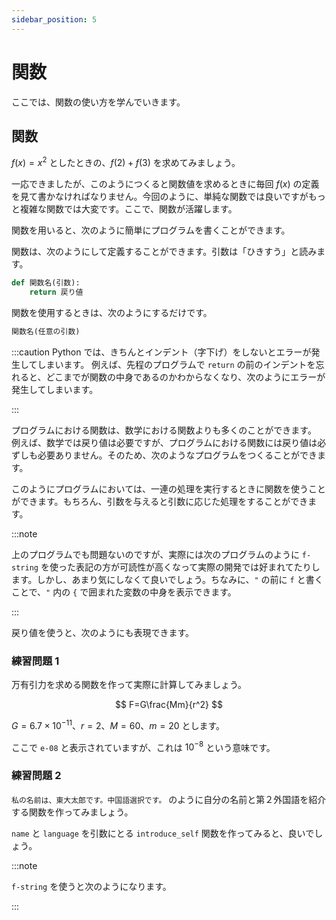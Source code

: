 ```yaml
---
sidebar_position: 5
---
```



# 関数

ここでは、関数の使い方を学んでいきます。

## 関数

$f(x) = x^2$ としたときの、$f(2) + f(3)$ を求めてみましょう。

<ViewSource path="/function/calc_x^2.ipynb" />

一応できましたが、このようにつくると関数値を求めるときに毎回 $f(x)$ の定義を見て書かなければなりません。今回のように、単純な関数では良いですがもっと複雑な関数では大変です。ここで、関数が活躍します。

関数を用いると、次のように簡単にプログラムを書くことができます。

<ViewSource path="/function/calc_x^2_revised.ipynb" />

関数は、次のようにして定義することができます。引数は「ひきすう」と読みます。

```python
def 関数名(引数):
    return 戻り値
```

関数を使用するときは、次のようにするだけです。

```python
関数名(任意の引数)
```

:::caution
Python では、きちんとインデント（字下げ）をしないとエラーが発生してしまいます。
例えば、先程のプログラムで `return` の前のインデントを忘れると、どこまでが関数の中身であるのかわからなくなり、次のようにエラーが発生してしまいます。

<ViewSource path="/function/indent.ipynb" />
:::

プログラムにおける関数は、数学における関数よりも多くのことができます。
例えば、数学では戻り値は必要ですが、プログラムにおける関数には戻り値は必ずしも必要ありません。そのため、次のようなプログラムをつくることができます。

<ViewSource path="/function/hello.ipynb" />

このようにプログラムにおいては、一連の処理を実行するときに関数を使うことができます。もちろん、引数を与えると引数に応じた処理をすることができます。

<ViewSource path="/function/introduce_self.ipynb" />

:::note

上のプログラムでも問題ないのですが、実際には次のプログラムのように `f-string` を使った表記の方が可読性が高くなって実際の開発では好まれてたりします。しかし、あまり気にしなくて良いでしょう。ちなみに、`"` の前に `f` と書くことで、`"` 内の `{` で囲まれた変数の中身を表示できます。

<ViewSource path="/function/introduce_self_fstring.ipynb" />

:::

戻り値を使うと、次のようにも表現できます。

<ViewSource path="/function/introduce_self_return_value.ipynb" />

### 練習問題 1

万有引力を求める関数を作って実際に計算してみましょう。

$$
F=G\frac{Mm}{r^2}
$$

$G=6.7\times 10^{-11}$、$r=2$、$M=60$、$m=20$ とします。

<Answer>

<ViewSource path="/function/gravitation.ipynb" />

ここで `e-08` と表示されていますが、これは $10^{-8}$ という意味です。

</Answer>

### 練習問題 2

`私の名前は、東大太郎です。中国語選択です。` のように自分の名前と第２外国語を紹介する関数を作ってみましょう。

<Hint>

`name` と `language` を引数にとる `introduce_self` 関数を作ってみると、良いでしょう。

</Hint>

<Answer>

<ViewSource path="/function/introduce_language.ipynb" />

:::note

`f-string` を使うと次のようになります。

<ViewSource path="/function/introduce_language_fstring.ipynb" />

:::

</Answer>
